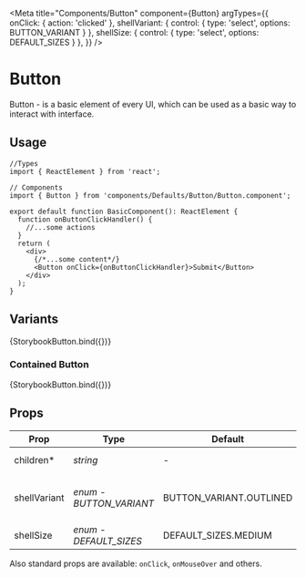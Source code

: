 <!-- Types -->


<!-- Storybook imports -->


<!-- Components -->


<Meta
  title="Components/Button"
  component={Button}
  argTypes={{
    onClick: { action: 'clicked' },
    shellVariant: { control: { type: 'select', options: BUTTON_VARIANT } },
    shellSize: { control: { type: 'select', options: DEFAULT_SIZES } },
  }}
/>


# Button

Button - is a basic element of every UI, which can be used as a basic way to interact with interface.

## Usage

```tsx
//Types
import { ReactElement } from 'react';

// Components
import { Button } from 'components/Defaults/Button/Button.component';

export default function BasicComponent(): ReactElement {
  function onButtonClickHandler() {
    //...some actions
  }
  return (
    <div>
      {/*...some content*/}
      <Button onClick={onButtonClickHandler}>Submit</Button>
    </div>
  );
}
```

## Variants

<Canvas>
  <Story
    name="Default Button"
    args={{
      children: 'Submit',
    }}
  >
    {StorybookButton.bind({})}
  </Story>
</Canvas>

### Contained Button

<Canvas>
  <Story
    name="Contained Button"
    args={{
      children: 'Ok',
      shellVariant: BUTTON_VARIANT.CONTAINED,
    }}
  >
    {StorybookButton.bind({})}
  </Story>
</Canvas>

## Props

<table>
  <thead>
    <tr>
      <th>Prop</th>
      <th>Type</th>
      <th>Default</th>
      <th>Description</th>
    </tr>
  </thead>
  <tbody>
    <tr>
      <td>children*</td>
      <td>
        <em>string</em>
      </td>
      <td>-</td>
      <td>Content of the button.</td>
    </tr>
    <tr>
      <td>shellVariant</td>
      <td>
        <em>enum - BUTTON_VARIANT</em>
      </td>
      <td>BUTTON_VARIANT.OUTLINED</td>
      <td>Variant of the button - contained or outlined.</td>
    </tr>
    <tr>
      <td>shellSize</td>
      <td>
        <em>enum - DEFAULT_SIZES</em>
      </td>
      <td>DEFAULT_SIZES.MEDIUM</td>
      <td>Size of the button.</td>
    </tr>
  </tbody>
</table>

Also standard props are available: `onClick`, `onMouseOver` and others.
